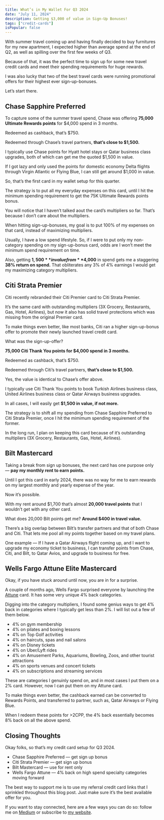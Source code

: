 ```yaml
---
title: What’s in My Wallet For Q3 2024
date: "July 11, 2024"
description: Getting $3,000 of value in Sign-Up Bonuses!
tags: ["credit-cards"]
isPopular: false
---
```


With summer travel coming up and having finally decided to buy furnitures for my new apartment, I expected higher than average spend at the end of Q2, as well as spilling over the first few weeks of Q3. 

Because of that, it was the perfect time to sign up for some new travel credit cards and meet their spending requirements for huge rewards. 

I was also lucky that two of the best travel cards were running promotional offers for their highest ever sign-up-bonuses. 

Let’s start there. 

## Chase Sapphire Preferred
To capture some of the summer travel spend, Chase was offering **75,000 Ultimate Rewards points** for $4,000 spend in 3 months. 

Redeemed as cashback, that’s $750. 

Redeemed through Chase’s travel partners, **that’s close to $1,500.** 

I typically use Chase points for Hyatt hotel stays or Qatar business class upgrades, both of which can get me the quoted $1,500 in value. 

If I got lazy and only used the points for domestic economy Delta flights through Virgin Atlantic or Flying Blue, I can still get around $1,000 in value. 

So, that’s the first card in my wallet setup for this quarter. 

The strategy is to put all my everyday expenses on this card, until I hit the minimum spending requirement to get the 75K Ultimate Rewards points bonus. 

You will notice that I haven’t talked aout the card’s multipliers so far. That’s because I don’t care about the multipliers. 

When hitting sign-up-bonuses, my goal is to put 100% of my expenses on that card, instead of maximizing multipliers.

Usually, I have a low spend lifestyle. So, if I were to put only my non-category spending on my sign-up-bonus card, odds are I won’t meet the minimum spend requirement on time. 

Also, getting **$1,500** in value from **$4,000** in spend gets me a staggering **38% return on spend.** That obliterates any 3% of 4% earnings I would get my maximizing category multipliers.
## Citi Strata Premier
Citi recently rebranded their Citi Premier card to Citi Strata Premier. 

It’s the same card with outstanding multipliers (3X Grocery, Restaurants, Gas, Hotel, Airlines), but now it also has solid travel protections which was missing from the original Premier card. 

To make things even better, like most banks, Citi ran a higher sign-up-bonus offer to promote their newly launched travel credit card. 

What was the sign-up-offer? 

**75,000 Citi Thank You points for $4,000 spend in 3 months.** 

Redeemed as cashback, that’s $750. 

Redeemed through Citi’s travel partners, **that’s close to $1,500.** 

Yes, the value is identical to Chase’s offer above. 

I typically use Citi Thank You points to book Turkish Airlines business class, United Airlines business class or Qatar Airways business upgrades. 

In all cases, I will easily get **$1,500 in value, if not more.**

The strategy is to shift all my spending from Chase Sapphire Preferred to Citi Strata Premier, once I hit the mimimum spending requirement of the former. 

In the long run, I plan on keeping this card because of it’s outstanding multipliers (3X Grocery, Restaurants, Gas, Hotel, Airlines). 
## Bilt Mastercard
Taking a break from sign up bonuses, the next card has one purpose only — **pay my monthly rent to earn points.**

Until I got this card in early 2024, there was no way for me to earn rewards on my largest monthly and yearly expense of the year. 

Now it’s possible. 

With my rent around $1,700 that’s almost **20,000 travel points** that I wouldn’t get with any other card. 

What does 20,000 Bilt points get me? **Around $400 in travel value.**

There’s a big overlap between Bilt’s transfer partners and that of both Chase and Citi. That lets me pool all my points together based on my travel plans. 

One example — If I have a Qatar Airways flight coming up, and I want to upgrade my economy ticket to business, I can transfer points from Chase, Citi, and Bilt, to Qatar Avios, and upgrade to business for free.
## Wells Fargo Attune Elite Mastercard
Okay, if you have stuck around until now, you are in for a surprise. 

A couple of months ago, Wells Fargo surprised everyone by launching the [Attune](https://creditcards.wellsfargo.com/attune-credit-card/?sub_channel=SEO&vendor_code=G) card. It has some very unique 4% back categories. 

Digging into the category multipliers, I found some genius ways to get 4% back in categories where I typically get less than 2%. I will list out a few of them below. 

- 4% on gym membership
- 4% on pilates and boxing lessons
- 4% on Top Golf activities 
- 4% on haircuts, spas and nail salons
- 4% on Disney tickets
- 4% on Uber/Lyft rides
- 4% on Amusement Parks, Aquariums, Bowling, Zoos, and other tourist attractions
- 4% on sports venues and concert tickets
- 4% on subscriptions and streaming services

These are categories I genuinly spend on, and in most cases I put them on a 2% card. However, now I can put them on my Attune card. 

To make things even better, the cashback earned can be converted to Rewards Points, and transferred to partner, such as, Qatar Airways or Flying Blue. 

When I redeem these points for >2CPP, the 4% back essentially becomes 8% back on all the above spend. 

## Closing Thoughts
Okay folks, so that’s my credit card setup for Q3 2024. 

- Chase Sapphire Preferred — get sign up bonus
- Citi Strata Premier — get sign up bonus
- Bilt Mastercard — use for rent only
- Wells Fargo Attune — 4% back on high spend specialty categories moving forward

The best way to support me is to use my referral credit card links that I sprinkled throughout this blog post. Just make sure it’s the best available offer for you.

If you want to stay connected, here are a few ways you can do so: follow me on [Medium](https://medium.com/@irtizahafiz) or subscribe to [my website](https://irtizahafiz.com/newsletter?utm_source=medium).

 